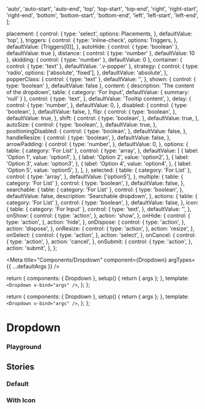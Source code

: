 
  'auto',
  'auto-start',
  'auto-end',
  'top',
  'top-start',
  'top-end',
  'right',
  'right-start',
  'right-end',
  'bottom',
  'bottom-start',
  'bottom-end',
  'left',
  'left-start',
  'left-end',
];

  placement: {
    control: {
      type: 'select',
      options: Placements,
    },
    defaultValue: 'top',
  },
  triggers: {
    control: {
      type: 'inline-check',
      options: Triggers,
    },
    defaultValue: [Triggers[0]],
  },
  autoHide: { control: { type: 'boolean' }, defaultValue: true },
  distance: { control: { type: 'number' }, defaultValue: 10 },
  skidding: { control: { type: 'number' }, defaultValue: 0 },
  container: { control: { type: 'text' }, defaultValue: '.v-popper' },
  strategy: {
    control: {
      type: 'radio',
      options: ['absolute', 'fixed'],
    },
    defaultValue: 'absolute',
  },
  popperClass: {
    control: { type: 'text' },
    defaultValue: '',
  },
  shown: { control: { type: 'boolean' }, defaultValue: false },
  content: {
    description: 'The content of the dropdown',
    table: { category: 'For Input', defaultValue: { summary: 'null' } },
    control: {
      type: 'text',
    },
    defaultValue: 'Tooltip content',
  },
  delay: {
    control: {
      type: 'number',
    },
    defaultValue: 0,
  },
  disabled: {
    control: {
      type: 'boolean',
    },
    defaultValue: false,
  },
  flip: {
    control: {
      type: 'boolean',
    },
    defaultValue: true,
  },
  shift: {
    control: {
      type: 'boolean',
    },
    defaultValue: true,
  },
  autoSize: {
    control: {
      type: 'boolean',
    },
    defaultValue: true,
  },
  positioningDisabled: {
    control: {
      type: 'boolean',
    },
    defaultValue: false,
  },
  handleResize: {
    control: {
      type: 'boolean',
    },
    defaultValue: false,
  },
  arrowPadding: {
    control: {
      type: 'number',
    },
    defaultValue: 0,
  },
  options: {
    table: { category: 'For List' },
    control: {
      type: 'array',
    },
    defaultValue: [
      {
        label: 'Option 1',
        value: 'option1',
      },
      {
        label: 'Option 2',
        value: 'option2',
      },
      {
        label: 'Option 3',
        value: 'option3',
      },
      {
        label: 'Option 4',
        value: 'option4',
      },
      {
        label: 'Option 5',
        value: 'option5',
      },
    ],
  },
  selected: {
    table: { category: 'For List' },
    control: {
      type: 'array',
    },
    defaultValue: ['option5'],
  },
  multiple: {
    table: { category: 'For List' },
    control: {
      type: 'boolean',
    },
    defaultValue: false,
  },
  searchable: {
    table: { category: 'For List' },
    control: {
      type: 'boolean',
    },
    defaultValue: false,
    description: '<span>Searchable dropdown</span>',
  },
  actions: {
    table: { category: 'For List' },
    control: {
      type: 'boolean',
    },
    defaultValue: false,
  },
  icon: {
    table: { category: 'For Input' },
    control: {
      type: 'text',
    },
    defaultValue: '',
  },
  onShow: {
    control: {
      type: 'action',
    },
    action: 'show',
  },
  onHide: {
    control: {
      type: 'action',
    },
    action: 'hide',
  },
  onDispose: {
    control: {
      type: 'action',
    },
    action: 'dispose',
  },
  onResize: {
    control: {
      type: 'action',
    },
    action: 'resize',
  },
  onSelect: {
    control: {
      type: 'action',
    },
    action: 'select',
  },
  onCancel: {
    control: {
      type: 'action',
    },
    action: 'cancel',
  },
  onSubmit: {
    control: {
      type: 'action',
    },
    action: 'submit',
  },
};

<Meta
  title="Components/Dropdown"
  component={Dropdown}
  argTypes={{ ...defaultArgs }}
/>

  return {
    components: { Dropdown },
    setup() {
      return { args };
    },
    template: `<Dropdown v-bind="args" />`,
  };
};

  return {
    components: { Dropdown },
    setup() {
      return { args };
    },
    template: `<Dropdown v-bind="args" />`,
  };
};

# Dropdown

<Canvas>
  <Story name="Overview" argTypes={{ ...Default.argTypes }} args={{}} />
</Canvas>

### Playground

<ArgsTable story="Overview" />

## Stories

### Default

<Canvas>
  <Story name="Default" argTypes={{ ...Default.argTypes }} args={{}} />
</Canvas>

### With Icon

<Canvas>
  <Story
    name="With Icon"
    argTypes={{ ...WithIcon.argTypes }}
    args={{ content: '', autoSize: false }}
  />
</Canvas>
